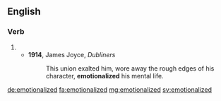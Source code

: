 ==English==

===Verb===
{{head|en}}

# {{en-past of|emotionalize}}
#* '''1914''', James Joyce, ''Dubliners''
#*: This union exalted him, wore away the rough edges of his character, '''emotionalized''' his mental life.

[[de:emotionalized]]
[[fa:emotionalized]]
[[mg:emotionalized]]
[[sv:emotionalized]]